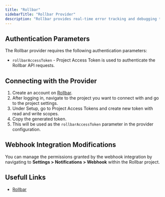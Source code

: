 ```yaml
---
title: "Rollbar"
sidebarTitle: "Rollbar Provider"
description: "Rollbar provides real-time error tracking and debugging tools for developers."
---
```


## Authentication Parameters

The Rollbar provider requires the following authentication parameters:

- `rollbarAccessToken` - Project Access Token is used to authenticate the Rollbar API requests.

## Connecting with the Provider

1. Create an account on [Rollbar](https://rollbar.com/).
2. After logging in, navigate to the project you want to connect with and go to the project settings.
3. Under Setup, go to Project Access Tokens and create new token with read and write scopes.
4. Copy the generated token.
5. This will be used as the `rollbarAccessToken` parameter in the provider configuration.

## Webhook Integration Modifications

You can manage the permissions granted by the webhook integration by navigating to **Settings > Notifications > Webhook** within the Rollbar project.

## Usefull Links

- [Rollbar](https://rollbar.com/)
